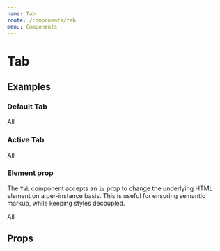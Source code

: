 ```yaml
---
name: Tab
route: /components/tab
menu: Components
---
```



# Tab

## Examples

### Default Tab
<Playground>
  <Tab>All</Tab>
</Playground>

### Active Tab
<Playground>
  <Tab active>All</Tab>
</Playground>

### Element prop

The `Tab` component accepts an `is` prop to change the underlying HTML element on a per-instance basis. This is useful for ensuring semantic markup, while keeping styles decoupled.

<Playground>
  <Tab is="span">All</Tab>
</Playground>

## Props

<PropsTable of={Tab} />
